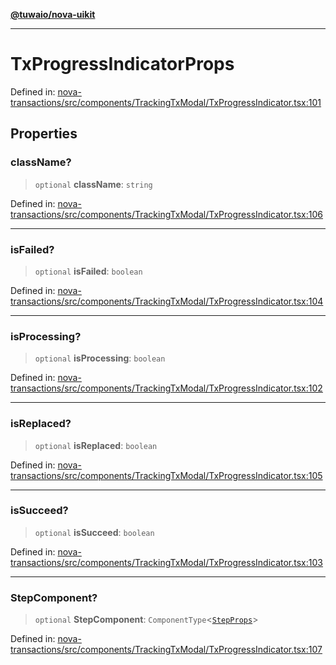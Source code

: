 [**@tuwaio/nova-uikit**](../../../README.md)

***

# TxProgressIndicatorProps

Defined in: [nova-transactions/src/components/TrackingTxModal/TxProgressIndicator.tsx:101](https://github.com/TuwaIO/nova-uikit/blob/0f098f99a286cd51d21eb8dee167e935819b4f4d/packages/nova-transactions/src/components/TrackingTxModal/TxProgressIndicator.tsx#L101)

## Properties

### className?

> `optional` **className**: `string`

Defined in: [nova-transactions/src/components/TrackingTxModal/TxProgressIndicator.tsx:106](https://github.com/TuwaIO/nova-uikit/blob/0f098f99a286cd51d21eb8dee167e935819b4f4d/packages/nova-transactions/src/components/TrackingTxModal/TxProgressIndicator.tsx#L106)

***

### isFailed?

> `optional` **isFailed**: `boolean`

Defined in: [nova-transactions/src/components/TrackingTxModal/TxProgressIndicator.tsx:104](https://github.com/TuwaIO/nova-uikit/blob/0f098f99a286cd51d21eb8dee167e935819b4f4d/packages/nova-transactions/src/components/TrackingTxModal/TxProgressIndicator.tsx#L104)

***

### isProcessing?

> `optional` **isProcessing**: `boolean`

Defined in: [nova-transactions/src/components/TrackingTxModal/TxProgressIndicator.tsx:102](https://github.com/TuwaIO/nova-uikit/blob/0f098f99a286cd51d21eb8dee167e935819b4f4d/packages/nova-transactions/src/components/TrackingTxModal/TxProgressIndicator.tsx#L102)

***

### isReplaced?

> `optional` **isReplaced**: `boolean`

Defined in: [nova-transactions/src/components/TrackingTxModal/TxProgressIndicator.tsx:105](https://github.com/TuwaIO/nova-uikit/blob/0f098f99a286cd51d21eb8dee167e935819b4f4d/packages/nova-transactions/src/components/TrackingTxModal/TxProgressIndicator.tsx#L105)

***

### isSucceed?

> `optional` **isSucceed**: `boolean`

Defined in: [nova-transactions/src/components/TrackingTxModal/TxProgressIndicator.tsx:103](https://github.com/TuwaIO/nova-uikit/blob/0f098f99a286cd51d21eb8dee167e935819b4f4d/packages/nova-transactions/src/components/TrackingTxModal/TxProgressIndicator.tsx#L103)

***

### StepComponent?

> `optional` **StepComponent**: `ComponentType`\<[`StepProps`](../type-aliases/StepProps.md)\>

Defined in: [nova-transactions/src/components/TrackingTxModal/TxProgressIndicator.tsx:107](https://github.com/TuwaIO/nova-uikit/blob/0f098f99a286cd51d21eb8dee167e935819b4f4d/packages/nova-transactions/src/components/TrackingTxModal/TxProgressIndicator.tsx#L107)
